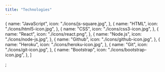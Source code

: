 ```yaml
---
title: "Technologies"
---
```


  {
    name: "JavaScript",
    icon: "./icons/js-square.jpg",
  },
  {
    name: "HTML",
    icon: "./icons/html5-icon.jpg",
  },
  {
    name: "CSS",
    icon: "./icons/css3-icon.jpg",
  },
  {
    name: "React",
    icon: "./icons/react.png",
  },
  {
    name: "Node.js",
    icon: "./icons/node-js.jpg",
  },
  {
    name: "Github",
    icon: "./icons/github-icon.jpg",
  },
  {
    name: "Heroku",
    icon: "./icons/heroku-icon.jpg",
  },
  {
    name: "Git",
    icon: "./icons/git-icon.jpg",
  },
  {
    name: "Bootstrap",
    icon: "./icons/bootstrap-icon.jpg",
  },
]

;
